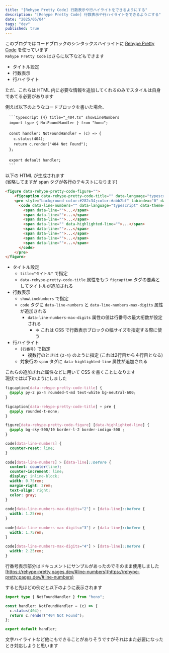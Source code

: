 ```yaml
---
title: "[Rehype Pretty Code] 行数表示や行ハイライトをできるようにする"
description: "[Rehype Pretty Code] 行数表示や行ハイライトをできるようにする"
date: "2025/05/04"
tags: "dev"
published: true
---
```


このブログではコードブロックのシンタックスハイライトに [Rehype Pretty Code](https://rehype-pretty.pages.dev/) を使っています  
`Rehype Pretty Code` はさらに以下などもできます

- タイトル設定
- 行数表示
- 行ハイライト

ただ、これらは HTML 内に必要な情報を追加してくれるのみでスタイルは自身であてる必要があります

例えば以下のようなコードブロックを書いた場合、

```plaintext
　```typescript {4} title="_404.ts" showLineNumbers
　import type { NotFoundHandler } from "hono";
　
　const handler: NotFoundHandler = (c) => {
　  c.status(404);
　  return c.render("404 Not Found");
　};
　
　export default handler;
　```
```

以下の HTML が生成されます  
(省略してますが span タグが各行のテキストになります)

```html
<figure data-rehype-pretty-code-figure="">
    <figcaption data-rehype-pretty-code-title="" data-language="typescript" data-theme="one-dark-pro">_404.ts</figcaption>
    <pre style="background-color:#282c34;color:#abb2bf" tabindex="0" data-language="typescript" data-theme="one-dark-pro">
      <code data-line-numbers="" data-language="typescript" data-theme="one-dark-pro" style="display:grid" data-line-numbers-max-digits="1">
        <span data-line="">...</span>
        <span data-line="">...</span>
        <span data-line="">...</span>
        <span data-line="" data-highlighted-line="">...</span>
        <span data-line="">...</span>
        <span data-line="">...</span>
        <span data-line="">...</span>
        <span data-line="">...</span>
      </code>
    </pre>
</figure>
```

- タイトル設定
  - `title="タイトル"` で指定
  - `data-rehype-pretty-code-title` 属性をもつ `figcaption` タグの要素としてタイトルが追加される
- 行数表示
  - `showLineNumbers` で指定
  - `code` タグに `data-line-numbers` と `data-line-numbers-max-digits` 属性が追加される
    - `data-line-numbers-max-digits` 属性の値は行番号の最大桁数が設定される
      - ⇒ これは CSS で行数表示ブロックの幅サイズを指定する際に使う
- 行ハイライト
  - `{行番号}` で指定
    - 複数行のときは `{2-4}` のように指定 (これは2行目から４行目となる)
  - 対象行の `span` タグに `data-highlighted-line` 属性が追加される

これらの追加された属性などに用いて CSS を書くことになります  
現状では以下のようにしました

```css
figcaption[data-rehype-pretty-code-title] {
  @apply py-2 px-4 rounded-t-md text-white bg-neutral-600;
}
 
figcaption[data-rehype-pretty-code-title] + pre {
  @apply rounded-t-none;
}

figure[data-rehype-pretty-code-figure] [data-highlighted-line] {
  @apply bg-sky-500/10 border-l-2 border-indigo-500 ;
}

code[data-line-numbers] {
  counter-reset: line;
}
 
code[data-line-numbers] > [data-line]::before {
  content: counter(line);
  counter-increment: line;
  display: inline-block;
  width: 0.75rem;
  margin-right: 2rem;
  text-align: right;
  color: gray;
}
 
code[data-line-numbers-max-digits="2"] > [data-line]::before {
  width: 1.25rem;
}
 
code[data-line-numbers-max-digits="3"] > [data-line]::before {
  width: 1.75rem;
}
 
code[data-line-numbers-max-digits="4"] > [data-line]::before {
  width: 2.25rem;
}
```

行番号表示部分はドキュメントにサンプルがあったのでそのまま使用しました  
[https://rehype-pretty.pages.dev/#line-numbers](https://rehype-pretty.pages.dev/#line-numbers)

すると先ほどの例だと以下のように表示されます

```typescript {4} title="_404.ts" showLineNumbers
import type { NotFoundHandler } from "hono";

const handler: NotFoundHandler = (c) => {
  c.status(404);
  return c.render("404 Not Found");
};

export default handler;
```

文字ハイライトなど他にもできることがありそうですがそれはまた必要になったとき対応しようと思います